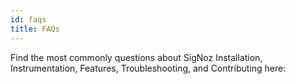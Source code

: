 ```yaml
---
id: faqs
title: FAQs
---
```


Find the most commonly questions about SigNoz Installation, Instrumentation, Features, Troubleshooting, and Contributing here:



<DocCardContainer>

<DocCard
    title="📄️ Product - FAQs"
    description="Frequently asked question about Product"
    href="/docs/faqs/product"
/>

<DocCard
    title="📄️ Troubleshooting - FAQs"
    description="Frequently asked question about Troubleshooting"
    href="/docs/faqs/troubleshooting"
/>

<DocCard
    title="📄️ Instrumentation - FAQs"
    description="Frequently asked question about Instrumentation"
    href="/docs/faqs/instrumentation"
/>

<DocCard
    title="📄️ Installation - FAQs"
    description="Frequently asked question about Installation"
    href="/docs/faqs/installation"
/>



</DocCardContainer>